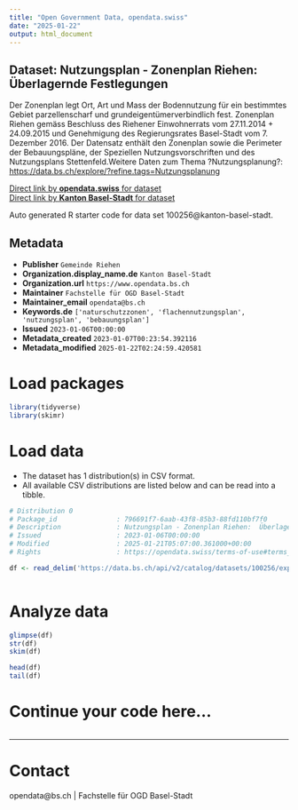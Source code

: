 ```yaml
---
title: "Open Government Data, opendata.swiss"
date: "2025-01-22"
output: html_document
---
```


## Dataset: Nutzungsplan - Zonenplan Riehen:  Überlagernde Festlegungen

Der Zonenplan legt Ort, Art und Mass der Bodennutzung für ein bestimmtes Gebiet parzellenscharf und grundeigentümerverbindlich fest. Zonenplan Riehen gemäss Beschluss des Riehener Einwohnerrats vom 27.11.2014 + 24.09.2015 und Genehmigung des Regierungsrates Basel-Stadt vom 7. Dezember 2016. Der Datensatz enthält den Zonenplan sowie die Perimeter der Bebauungspläne, der Speziellen Nutzungsvorschriften und des Nutzungsplans Stettenfeld.Weitere Daten zum Thema ?Nutzungsplanung?: [https://data.bs.ch/explore/?refine.tags=Nutzungsplanung](https://data.bs.ch/explore/?refine.tags=Nutzungsplanung)

[Direct link by **opendata.swiss** for dataset](https://opendata.swiss/de/dataset/nutzungsplan-zonenplan-riehen-uberlagernde-festlegungen)<br>
[Direct link by **Kanton Basel-Stadt** for dataset](https://data.bs.ch/explore/dataset/100256/)

Auto generated R starter code for data set 100256@kanton-basel-stadt.

## Metadata

- **Publisher** `Gemeinde Riehen`
- **Organization.display_name.de** `Kanton Basel-Stadt`
- **Organization.url** `https://www.opendata.bs.ch`
- **Maintainer** `Fachstelle für OGD Basel-Stadt`
- **Maintainer_email** `opendata@bs.ch`
- **Keywords.de** `['naturschutzzonen', 'flachennutzungsplan', 'nutzungsplan', 'bebauungsplan']`
- **Issued** `2023-01-06T00:00:00`
- **Metadata_created** `2023-01-07T00:23:54.392116`
- **Metadata_modified** `2025-01-22T02:24:59.420581`


# Load packages

```r

library(tidyverse)
library(skimr)

```

# Load data

-   The dataset has 1 distribution(s) in CSV format.
-   All available CSV distributions are listed below and can be read into a tibble.

```r

# Distribution 0
# Package_id               : 796691f7-6aab-43f8-85b3-88fd110bf7f0
# Description              : Nutzungsplan - Zonenplan Riehen:  Überlagernde Festlegungen (csv)
# Issued                   : 2023-01-06T00:00:00
# Modified                 : 2025-01-21T05:07:00.361000+00:00
# Rights                   : https://opendata.swiss/terms-of-use#terms_by

df <- read_delim('https://data.bs.ch/api/v2/catalog/datasets/100256/exports/csv?use_labels=true')



```

# Analyze data

```r

glimpse(df)
str(df)
skim(df)

head(df)
tail(df)

```

# Continue your code here...

```r

```

------------------------------------------------------------------------

# Contact

opendata@bs.ch | Fachstelle für OGD Basel-Stadt
